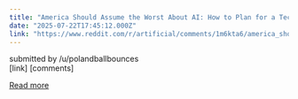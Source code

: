 ```yaml
---
title: "America Should Assume the Worst About AI: How to Plan for a Tech-Driven Geopolitical Crisis"
date: "2025-07-22T17:45:12.000Z"
link: "https://www.reddit.com/r/artificial/comments/1m6kta6/america_should_assume_the_worst_about_ai_how_to/"
---
```


submitted by    /u/polandballbounces  
 [link]   [comments]

[Read more](https://www.reddit.com/r/artificial/comments/1m6kta6/america_should_assume_the_worst_about_ai_how_to/)
